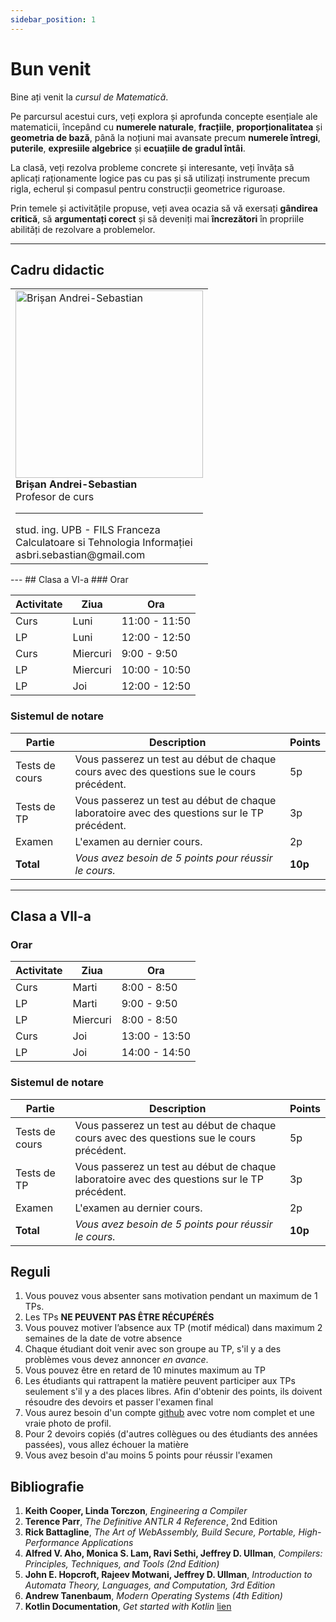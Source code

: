 ```yaml
---
sidebar_position: 1
---
```


# Bun venit

Bine ați venit la *cursul de Matematică*.

Pe parcursul acestui curs, veți explora și aprofunda concepte esențiale ale matematicii, începând cu **numerele naturale**, **fracțiile**, **proporționalitatea** și **geometria de bază**, până la noțiuni mai avansate precum **numerele întregi**, **puterile**, **expresiile algebrice** și **ecuațiile de gradul întâi**.

La clasă, veți rezolva probleme concrete și interesante, veți învăța să aplicați raționamente logice pas cu pas și să utilizați instrumente precum rigla, echerul și compasul pentru construcții geometrice riguroase.

Prin temele și activitățile propuse, veți avea ocazia să vă exersați **gândirea critică**, să **argumentați corect** și să deveniți mai **încrezători** în propriile abilități de rezolvare a problemelor.


---
## Cadru didactic

<table>
<tr valign="top">
<td>
  <img src="/img/me.jpg" alt="Brișan Andrei-Sebastian" width="300"></img>
  <br/>
  <strong>Brișan Andrei-Sebastian</strong><br/>
  Profesor de curs <br/>
  <hr/>
  stud. ing. UPB - FILS Franceza <br/>
  Calculatoare si Tehnologia Informației <br/>
  asbri.sebastian@gmail.com
</td>

</tr>

</table>
---
## Clasa a VI-a
### Orar

| Activitate | Ziua | Ora |
|----------|------|-------|
| Curs | Luni | 11:00 - 11:50 |
| LP | Luni | 12:00 - 12:50 |
| Curs | Miercuri | 9:00 - 9:50 |
| LP | Miercuri | 10:00 - 10:50 |
| LP | Joi | 12:00 - 12:50 |

### Sistemul de notare

| Partie | Description | Points |
|--------|-------------|--------|
| Tests de cours | Vous passerez un test au début de chaque cours avec des questions sue le cours précédent. | 5p |
| Tests de TP | Vous passerez un test au début de chaque laboratoire avec des questions sur le TP précédent. | 3p |
| Examen | L'examen au dernier cours. | 2p |
| **Total** | *Vous avez besoin de 5 points pour réussir le cours.* | **10p** |

---
## Clasa a VII-a
### Orar

| Activitate | Ziua | Ora |
|----------|------|-------|
| Curs | Marti | 8:00 - 8:50 |
| LP | Marti | 9:00 - 9:50 |
| LP | Miercuri | 8:00 - 8:50 |
| Curs | Joi | 13:00 - 13:50 |
| LP | Joi | 14:00 - 14:50 |

### Sistemul de notare

| Partie | Description | Points |
|--------|-------------|--------|
| Tests de cours | Vous passerez un test au début de chaque cours avec des questions sue le cours précédent. | 5p |
| Tests de TP | Vous passerez un test au début de chaque laboratoire avec des questions sur le TP précédent. | 3p |
| Examen | L'examen au dernier cours. | 2p |
| **Total** | *Vous avez besoin de 5 points pour réussir le cours.* | **10p** |

## Reguli

1. Vous pouvez vous absenter sans motivation pendant un maximum de 1 TPs.
2. Les TPs **NE PEUVENT PAS ÊTRE RÉCUPÉRÉS**
3. Vous pouvez motiver l’absence aux TP (motif médical) dans maximum 2 semaines de la date de votre absence
4. Chaque étudiant doit venir avec son groupe au TP, s'il y a des problèmes vous devez annoncer *en avance*.
5. Vous pouvez être en retard de 10 minutes maximum au TP
6. Les étudiants qui rattrapent la matière peuvent participer aux TPs seulement s'il y a des places libres. Afin d'obtenir des points, ils doivent résoudre des devoirs et passer l'examen final
7. Vous aurez besoin d'un compte [github](https://www.github.com) avec votre nom complet et une vraie photo de profil.
8. Pour 2 devoirs copiés (d'autres collègues ou des étudiants des années passées), vous allez échouer la matière
9. Vous avez besoin d'au moins 5 points pour réussir l'examen

## Bibliografie


1. **Keith Cooper, Linda Torczon**, *Engineering a Compiler*
2. **Terence Parr**, *The Definitive ANTLR 4 Reference*, 2nd Edition
3. **Rick Battagline**, *The Art of WebAssembly, Build Secure, Portable, High-Performance Applications*
4. **Alfred V. Aho, Monica S. Lam, Ravi Sethi, Jeffrey D. Ullman**, *Compilers: Principles, Techniques, and Tools (2nd Edition)*
5. **John E. Hopcroft, Rajeev Motwani, Jeffrey D. Ullman**, *Introduction to Automata Theory, Languages, and Computation, 3rd Edition*
6. **Andrew Tanenbaum**, *Modern Operating Systems (4th Edition)*
7. **Kotlin Documentation**, *Get started with Kotlin* [lien](https://kotlinlang.org/docs/getting-started.html)

